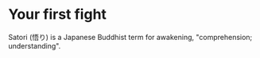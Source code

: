 # Your first fight
  
Satori (悟り) is a Japanese Buddhist term for awakening, "comprehension; understanding".
 
